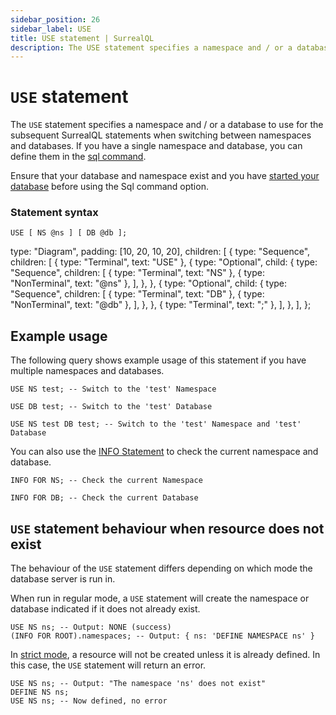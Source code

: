 ```yaml
---
sidebar_position: 26
sidebar_label: USE
title: USE statement | SurrealQL
description: The USE statement specifies a namespace and / or a database to use for the subsequent SurrealQL statements when switching between namespaces and databases.
---
```



# `USE` statement

The `USE` statement specifies a namespace and / or a database to use for the subsequent SurrealQL statements when switching between namespaces and databases. If you have a single namespace and database, you can define them in the [sql command](/docs/surrealdb/cli/sql#example-usage).

Ensure that your database and namespace exist and you have [started your database](/docs/surrealdb/cli/start) before using the Sql command option.

### Statement syntax

<Tabs syncKey="use-statement">
  <TabItem label="SurrealQL Syntax">

```syntax title="SurrealQL Syntax"
USE [ NS @ns ] [ DB @db ];
```

  </TabItem>
  <TabItem label="Railroad Diagram">

  type: "Diagram",
  padding: [10, 20, 10, 20],
  children: [
    {
      type: "Sequence",
      children: [
        { type: "Terminal", text: "USE" },
        {
          type: "Optional",
          child: {
            type: "Sequence",
            children: [
              { type: "Terminal", text: "NS" },
              { type: "NonTerminal", text: "@ns" },
            ],
          },
        },
        {
          type: "Optional",
          child: {
            type: "Sequence",
            children: [
              { type: "Terminal", text: "DB" },
              { type: "NonTerminal", text: "@db" },
            ],
          },
        },
        { type: "Terminal", text: ";" },
      ],
    },
  ],
};

<RailroadDiagram ast={useAst} className="my-6" />

  </TabItem>
</Tabs>

## Example usage

The following query shows example usage of this statement if you have multiple namespaces and databases.

```surql
USE NS test; -- Switch to the 'test' Namespace
```
```surql
USE DB test; -- Switch to the 'test' Database
```
```surql
USE NS test DB test; -- Switch to the 'test' Namespace and 'test' Database
```

You can also use the [INFO Statement](/docs/surrealql/statements/info) to check the current namespace and database.

```surql
INFO FOR NS; -- Check the current Namespace
```
```surql
INFO FOR DB; -- Check the current Database
```

## `USE` statement behaviour when resource does not exist

<Since v="v3.0.0-alpha.8" />

The behaviour of the `USE` statement differs depending on which mode the database server is run in.

When run in regular mode, a `USE` statement will create the namespace or database indicated if it does not already exist.

```surql
USE NS ns; -- Output: NONE (success)
(INFO FOR ROOT).namespaces; -- Output: { ns: 'DEFINE NAMESPACE ns' }
```

In [strict mode](/docs/surrealdb/cli/start#strict-mode), a resource will not be created unless it is already defined. In this case, the `USE` statement will return an error.

```surql
USE NS ns; -- Output: "The namespace 'ns' does not exist"
DEFINE NS ns;
USE NS ns; -- Now defined, no error
```